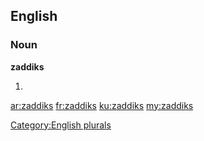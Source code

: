 ==English==

===Noun===
'''zaddiks'''

# {{plural of|zaddik}}

[[Category:English plurals]]

[[ar:zaddiks]]
[[fr:zaddiks]]
[[ku:zaddiks]]
[[my:zaddiks]]
